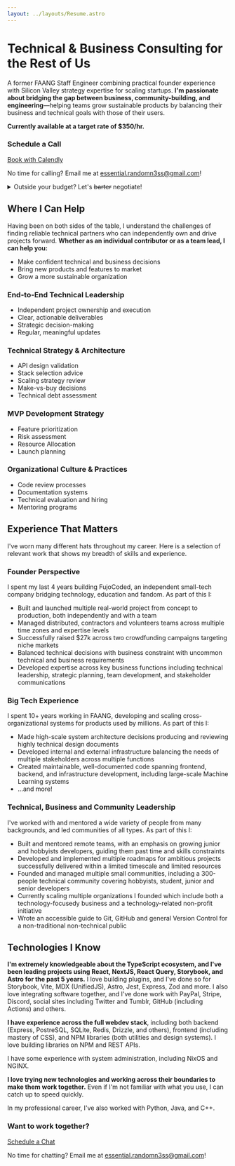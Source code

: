 ```yaml
---
layout: ../layouts/Resume.astro
---
```


# Technical & Business Consulting for the Rest of Us

A former FAANG Staff Engineer combining practical founder experience with
Silicon Valley strategy expertise for scaling startups. **I'm passionate about
bridging the gap between business, community-building, and engineering**—helping
teams grow sustainable products by balancing their business and technical goals
with those of their users.

**Currently available at a target rate of $350/hr.**

<div class="schedule card">

### Schedule a Call

[Book with Calendly](https://calendly.com/essentialrandomness/)

No time for calling? Email me at
[essential.randomn3ss@gmail.com](mailto:essential.randomn3ss@gmail.com)!

</div>

<details>
  <summary>
    Outside your budget? Let's <strike>barter</strike> negotiate!
  </summary>

I believe in win-win solutions! If your budget can't quite reach my rate,
I'm open to finding alternative arrangements and solutions that work for both!
Contact me and we'll discuss.

</details>

## Where I Can Help

Having been on both sides of the table, I understand the challenges of finding
reliable technical partners who can independently own and drive projects
forward. **Whether as an individual contributor or as a team lead, I can help you:**

- Make confident technical and business decisions
- Bring new products and features to market
- Grow a more sustainable organization

<section class="cards">

<section class="card help" class="card help">

### End-to-End Technical Leadership

- Independent project ownership and execution
- Clear, actionable deliverables
- Strategic decision-making
- Regular, meaningful updates

</section>

<section class="card help">

### Technical Strategy & Architecture

- API design validation
- Stack selection advice
- Scaling strategy review
- Make-vs-buy decisions
- Technical debt assessment

</section>

<section class="card help">

### MVP Development Strategy

- Feature prioritization
- Risk assessment
- Resource Allocation
- Launch planning

</section>

<section class="card help">

### Organizational Culture & Practices

- Code review processes
- Documentation systems
- Technical evaluation and hiring
- Mentoring programs

</section>

</section>

## Experience That Matters

I've worn many different hats throughout my career. Here is a
selection of relevant work that shows my breadth of skills and
experience.

<section class="cards">
    
<section class="card experience">

### Founder Perspective

I spent my last 4 years building FujoCoded, an independent small-tech company
bridging technology, education and fandom. As part of this I:

- Built and launched multiple real-world project from concept to production,
  both independently and with a team
- Managed distributed, contractors and volunteers teams across multiple time
  zones and expertise levels
- Successfully raised $27k across two crowdfunding campaigns targeting niche
  markets
- Balanced technical decisions with business constraint with uncommon technical
  and business requirements
- Developed expertise across key business functions including technical
  leadership, strategic planning, team development, and stakeholder
  communications

</section>

<section class="card experience">

### Big Tech Experience

I spent 10+ years working in FAANG, developing and scaling
cross-organizational systems for products used by millions. As part of this I:

- Made high-scale system architecture decisions producing and reviewing highly
  technical design documents
- Developed internal and external infrastructure balancing the needs of multiple
  stakeholders across multiple functions
- Created maintainable, well-documented code spanning frontend, backend, and
  infrastructure development, including large-scale Machine Learning systems
- ...and more!

</section>

<section class="card experience">

### Technical, Business and Community Leadership

I've worked with and mentored a wide variety of people from many backgrounds,
and led communities of all types. As part of this I:

- Built and mentored remote teams, with an emphasis on growing junior and
  hobbyists developers, guiding them past time and skills constraints
- Developed and implemented multiple roadmaps for ambitious projects
  successfully delivered within a limited timescale and limited resources
- Founded and managed multiple small communities, including a 300-people
  technical community covering hobbyists, student, junior and senior developers
- Currently scaling multiple organizations I founded which include both a
  technology-focusedy business and a technology-related non-profit initiative
- Wrote an accessible guide to Git, GitHub and general Version Control for a
  non-traditional non-technical public

</section>
</section>

## Technologies I Know

**I'm extremely knowledgeable about the TypeScript ecosystem, and I've been
leading projects using React, NextJS, React Query, Storybook, and Astro for the
past 5 years.** I love building plugins, and I've done so for Storybook, Vite,
MDX (UnifiedJS), Astro, Jest, Express, Zod and more. I also love integrating software
together, and I've done work with PayPal, Stripe, Discord, social sites
including Twitter and Tumblr, GitHub (including Actions) and others.

**I have experience across the full webdev stack**, including both backend
(Express, PostreSQL, SQLite, Redis, Drizzle, and others), frontend (including
mastery of CSS), and NPM libraries (both utilities and design systems). I love
building libraries on NPM and REST APIs.

I have some experience with system administration, including NixOS and
NGINX.

**I love trying new technologies and working across their boundaries to make
them work together.** Even if I'm not familiar with what you use, I can catch up
to speed quickly.

In my professional career, I've also worked with Python, Java, and C++.

<div class="schedule card">

### Want to work together?

[Schedule a Chat](https://calendly.com/essentialrandomness/)

No time for chatting? Email me at
[essential.randomn3ss@gmail.com](mailto:essential.randomn3ss@gmail.com)!

</div>
